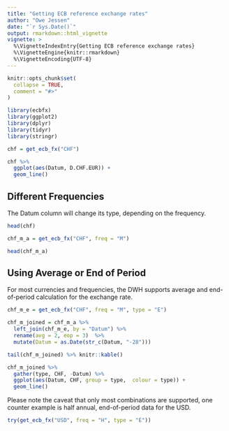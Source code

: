 ```yaml
---
title: "Getting ECB reference exchange rates"
author: "Owe Jessen"
date: "`r Sys.Date()`"
output: rmarkdown::html_vignette
vignette: >
  %\VignetteIndexEntry{Getting ECB reference exchange rates}
  %\VignetteEngine{knitr::rmarkdown}
  %\VignetteEncoding{UTF-8}
---
```


```r
knitr::opts_chunk$set(
  collapse = TRUE,
  comment = "#>"
)
```

```r
library(ecbfx)
library(ggplot2)
library(dplyr)
library(tidyr)
library(stringr)

chf = get_ecb_fx("CHF")

chf %>%
  ggplot(aes(Datum, D.CHF.EUR)) + 
  geom_line()
```

## Different Frequencies

The Datum column will change its type, depending on the frequency. 

```r
head(chf)

chf_m_a = get_ecb_fx("CHF", freq = "M")

head(chf_m_a)
```


## Using Average or End of Period

For most currencies and frequencies, the DWH supports average and end-of-period calculation for the exchange rate.

```r

chf_m_e = get_ecb_fx("CHF", freq = "M", type = "E")

chf_m_joined = chf_m_a %>%
  left_join(chf_m_e, by = "Datum") %>%
  rename(avg = 2, eop = 3)  %>%
  mutate(Datum = as.Date(str_c(Datum, "-28")))

tail(chf_m_joined) %>% knitr::kable()

chf_m_joined %>%
  gather(type, CHF, -Datum) %>%
  ggplot(aes(Datum, CHF, group = type,  colour = type)) + 
  geom_line()
```
Please note the caveat that only most combinations are supported, one counter example is half annual, end-of-period data for the USD.

```r
try(get_ecb_fx("USD", freq = "H", type = "E"))
```

